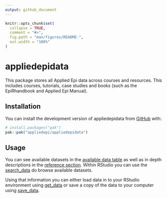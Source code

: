 ```yaml
---
output: github_document
---
```


<!-- README.md is generated from README.Rmd. Please edit that file -->

```r
knitr::opts_chunk$set(
  collapse = TRUE,
  comment = "#>",
  fig.path = "man/figures/README-",
  out.width = "100%"
)
```

# appliedepidata

<!-- badges: start -->
<!-- badges: end -->

This package stores all Applied Epi data across courses and resources. 
This includes courses, tutorials, case studies and books (such as the EpiRhandbook 
and Applied Epi Manual).  

## Installation

You can install the development version of appliedepidata from [GitHub](https://github.com/) with:

``` r
# install.packages("pak")
pak::pak("appliedepi/appliedepidata")
```

## Usage 
You can see available datasets in the [available data table](https://appliedepi.github.io/appliedepidata/articles/available-data.html) 
as well as in depth descriptions in the [reference section](https://appliedepi.github.io/appliedepidata/reference/index.html#data).
Within RStudio you can use the [search_data](https://appliedepi.github.io/appliedepidata/reference/search_data.html) 
do browse available datasets. 

Using that information you can either load data in to your RStudio environment 
using [get_data](https://appliedepi.github.io/appliedepidata/reference/search_data.html) or save a copy of the data to your computer using [save_data](https://appliedepi.github.io/appliedepidata/reference/save_data.html). 


